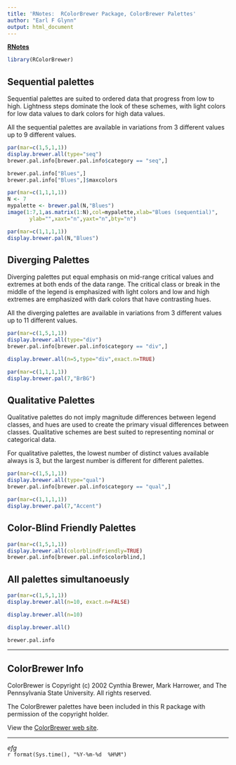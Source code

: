 ```yaml
---
title: 'RNotes:  RColorBrewer Package, ColorBrewer Palettes'
author: "Earl F Glynn"
output: html_document
---
```


**[RNotes](../../index.html)**  

```r
library(RColorBrewer)
```

## Sequential palettes

Sequential palettes are suited to ordered data that progress from low to high. Lightness steps dominate the look of these schemes, with light colors for low data values to dark colors for high data values. 

All the sequential palettes are available in variations from 3 different values up to 9 different values. 
 
```r
par(mar=c(1,5,1,1))
display.brewer.all(type="seq")
brewer.pal.info[brewer.pal.info$category == "seq",]

brewer.pal.info["Blues",]
brewer.pal.info["Blues",]$maxcolors
```

```r
par(mar=c(1,1,1,1))
N <- 7
mypalette <- brewer.pal(N,"Blues")
image(1:7,1,as.matrix(1:N),col=mypalette,xlab="Blues (sequential)",
       ylab="",xaxt="n",yaxt="n",bty="n")
```
    
```r
par(mar=c(1,1,1,1))
display.brewer.pal(N,"Blues")
```
    
## Diverging Palettes

Diverging palettes put equal emphasis on mid-range critical values and extremes at both ends of the data range. The critical class or break in the middle of the legend is emphasized with light colors and low and high extremes are emphasized with dark colors that have contrasting hues. 

All the diverging palettes are available in variations from 3 different values up to 11 different values. 

```r
par(mar=c(1,5,1,1))
display.brewer.all(type="div")
brewer.pal.info[brewer.pal.info$category == "div",]

display.brewer.all(n=5,type="div",exact.n=TRUE)
```

```r
par(mar=c(1,1,1,1))
display.brewer.pal(7,"BrBG")
```

## Qualitative Palettes

Qualitative palettes do not imply magnitude differences between legend classes, and hues are used to create the primary visual differences between classes. Qualitative schemes are best suited to representing nominal or categorical data. 

For qualitative palettes, the lowest number of distinct values available always is 3, but the largest number is different for different palettes. 

```r
par(mar=c(1,5,1,1))
display.brewer.all(type="qual") 
brewer.pal.info[brewer.pal.info$category == "qual",]
```

```r
par(mar=c(1,1,1,1))
display.brewer.pal(7,"Accent")
```

## Color-Blind Friendly Palettes

```r
par(mar=c(1,5,1,1))
display.brewer.all(colorblindFriendly=TRUE)
brewer.pal.info[brewer.pal.info$colorblind,]
```


## All palettes simultanoeusly

```r
par(mar=c(1,5,1,1))
display.brewer.all(n=10, exact.n=FALSE)

display.brewer.all(n=10)

display.brewer.all()

brewer.pal.info
```


*****

## ColorBrewer Info

ColorBrewer is Copyright (c) 2002 Cynthia Brewer, Mark Harrower, and The Pennsylvania State University. All rights reserved.

The ColorBrewer palettes have been included in this R package with permission of the copyright holder. 

View the [ColorBrewer web site](http://colorbrewer2.org/).
 
*****

*efg*  
`r format(Sys.time(), "%Y-%m-%d  %H%M")` 